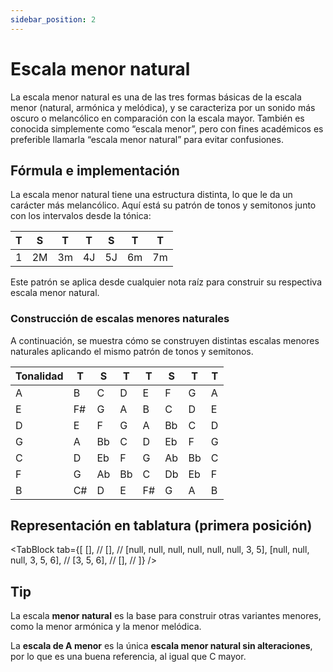```yaml
---
sidebar_position: 2
---
```


# Escala menor natural

La escala menor natural es una de las tres formas básicas de la escala menor (natural, armónica y melódica), y se caracteriza por un sonido más oscuro o melancólico en comparación con la escala mayor. También es conocida simplemente como “escala menor”, pero con fines académicos es preferible llamarla “escala menor natural” para evitar confusiones.

## Fórmula e implementación

La escala menor natural tiene una estructura distinta, lo que le da un carácter más melancólico. Aquí está su patrón de tonos y semitonos junto con los intervalos desde la tónica:

| T   | S   | T   | T   | S   | T   | T   |
| --- | --- | --- | --- | --- | --- | --- |
| 1   | 2M  | 3m  | 4J  | 5J  | 6m  | 7m  |

Este patrón se aplica desde cualquier nota raíz para construir su respectiva escala menor natural.

### Construcción de escalas menores naturales

A continuación, se muestra cómo se construyen distintas escalas menores naturales aplicando el mismo patrón de tonos y semitonos.

| Tonalidad | T   | S   | T   | T   | S   | T   | T   |
| --------- | --- | --- | --- | --- | --- | --- | --- |
| A         | B   | C   | D   | E   | F   | G   | A   |
| E         | F#  | G   | A   | B   | C   | D   | E   |
| D         | E   | F   | G   | A   | Bb  | C   | D   |
| G         | A   | Bb  | C   | D   | Eb  | F   | G   |
| C         | D   | Eb  | F   | G   | Ab  | Bb  | C   |
| F         | G   | Ab  | Bb  | C   | Db  | Eb  | F   |
| B         | C#  | D   | E   | F#  | G   | A   | B   |

## Representación en tablatura (primera posición)

<TabBlock
  tab={[
    [], //
    [], //
    [null, null, null, null, null, null, 3, 5],
    [null, null, null, 3, 5, 6], //
    [3, 5, 6], //
    [], //
  ]}
/>

## Tip

La escala **menor natural** es la base para construir otras variantes menores, como la menor armónica y la menor melódica.

La **escala de A menor** es la única **escala menor natural sin alteraciones**, por lo que es una buena referencia, al igual que C mayor.

<DonateButton />
<Comments />
